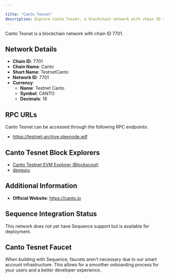 ```yaml
---

title: "Canto Tesnet"
description: Explore Canto Tesnet, a blockchain network with chain ID 7701. Learn about its native currency, Testnet Canto, and how to interact with the network.
---
```




Canto Tesnet is a blockchain network with chain ID 7701.

## Network Details

- **Chain ID**: 7701
- **Chain Name**: Canto
- **Short Name**: TestnetCanto
- **Network ID**: 7701
- **Currency**: 
  - **Name**: Testnet Canto
  - **Symbol**: CANTO
  - **Decimals**: 18

## RPC URLs

Canto Tesnet can be accessed through the following RPC endpoints:

- https://testnet-archive.plexnode.wtf

## Canto Tesnet Block Explorers

- [Canto Testnet EVM Explorer (Blockscout)](https://testnet.tuber.build)
- [dexguru](https://canto-test.dex.guru)

## Additional Information

- **Official Website**: https://canto.io

## Sequence Integration Status

This network does not yet have Sequence support but is available for deployment.

## Canto Tesnet Faucet

When building with Sequence, faucets aren't necessary due to our smart account infrastructure. This allows for a smoother onboarding process for your users and a better developer experience.
